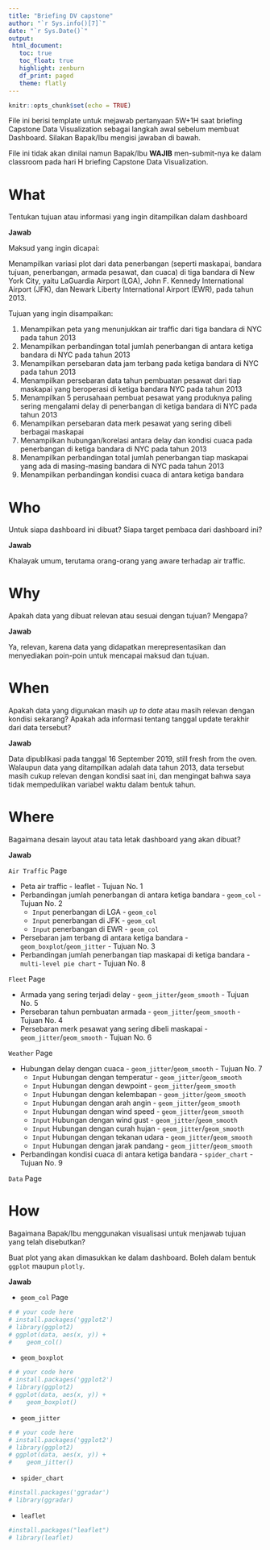 ```yaml
---
title: "Briefing DV capstone"
author: "`r Sys.info()[7]`"
date: "`r Sys.Date()`"
output: 
 html_document:
   toc: true
   toc_float: true
   highlight: zenburn
   df_print: paged
   theme: flatly
---
```


```r
knitr::opts_chunk$set(echo = TRUE)
```

File ini berisi template untuk mejawab pertanyaan 5W+1H saat briefing Capstone Data Visualization sebagai langkah awal sebelum membuat Dashboard. Silakan Bapak/Ibu mengisi jawaban di bawah. 

File ini tidak akan dinilai namun Bapak/Ibu **WAJIB** men-submit-nya ke dalam classroom pada hari H briefing Capstone Data Visualization.

# What

Tentukan tujuan atau informasi yang ingin ditampilkan dalam dashboard

**Jawab**

Maksud yang ingin dicapai:

Menampilkan variasi plot dari data penerbangan (seperti maskapai, bandara tujuan, penerbangan, armada pesawat, dan cuaca) di tiga bandara di New York City, yaitu LaGuardia Airport (LGA), John F. Kennedy International Airport (JFK), dan Newark Liberty International Airport (EWR), pada tahun 2013.

Tujuan yang ingin disampaikan:

1. Menampilkan peta yang menunjukkan air traffic dari tiga bandara di NYC pada tahun 2013
2. Menampilkan perbandingan total jumlah penerbangan di antara ketiga bandara di NYC pada tahun 2013
3. Menampilkan persebaran data jam terbang pada ketiga bandara di NYC pada tahun 2013
4. Menampilkan persebaran data tahun pembuatan pesawat dari tiap maskapai yang beroperasi di ketiga bandara NYC pada tahun 2013
5. Menampilkan 5 perusahaan pembuat pesawat yang produknya paling sering mengalami delay di penerbangan di ketiga bandara di NYC pada tahun 2013
6. Menampilkan persebaran data merk pesawat yang sering dibeli berbagai maskapai
7. Menampilkan hubungan/korelasi antara delay dan kondisi cuaca pada penerbangan di ketiga bandara di NYC pada tahun 2013
8. Menampilkan perbandingan total jumlah penerbangan tiap maskapai yang ada di masing-masing bandara di NYC pada tahun 2013
9. Menampilkan perbandingan kondisi cuaca di antara ketiga bandara

# Who

Untuk siapa dashboard ini dibuat? Siapa target pembaca dari dashboard ini?

**Jawab**

Khalayak umum, terutama orang-orang yang aware terhadap air traffic.

# Why

Apakah data yang dibuat relevan atau sesuai dengan tujuan? Mengapa?

**Jawab**

Ya, relevan, karena data yang didapatkan merepresentasikan dan menyediakan poin-poin untuk mencapai maksud dan tujuan.

# When

Apakah data yang digunakan masih *up to date* atau masih relevan dengan kondisi sekarang? Apakah ada informasi tentang tanggal update terakhir dari data tersebut?

**Jawab**

Data dipublikasi pada tanggal 16 September 2019, still fresh from the oven. Walaupun data yang ditampilkan adalah data tahun 2013, data tersebut masih cukup relevan dengan kondisi saat ini, dan mengingat bahwa saya tidak mempedulikan variabel waktu dalam bentuk tahun.

# Where

Bagaimana desain layout atau tata letak dashboard yang akan dibuat?

**Jawab**

`Air Traffic` Page

- Peta air traffic - leaflet - Tujuan No. 1
- Perbandingan jumlah penerbangan di antara ketiga bandara - `geom_col` - Tujuan No. 2
   - `Input` penerbangan di LGA - `geom_col`
   - `Input` penerbangan di JFK - `geom_col`
   - `Input` penerbangan di EWR - `geom_col`
- Persebaran jam terbang di antara ketiga bandara - `geom_boxplot`/`geom_jitter` - Tujuan No. 3
- Perbandingan jumlah penerbangan tiap maskapai di ketiga bandara - `multi-level pie chart` - Tujuan No. 8

`Fleet` Page

- Armada yang sering terjadi delay - `geom_jitter`/`geom_smooth` - Tujuan No. 5
- Persebaran tahun pembuatan armada - `geom_jitter`/`geom_smooth` - Tujuan No. 4
- Persebaran merk pesawat yang sering dibeli maskapai - `geom_jitter`/`geom_smooth` - Tujuan No. 6

`Weather` Page

- Hubungan delay dengan cuaca - `geom_jitter`/`geom_smooth` - Tujuan No. 7
   - `Input` Hubungan dengan temperatur - `geom_jitter`/`geom_smooth`
   - `Input` Hubungan dengan dewpoint - `geom_jitter`/`geom_smooth`
   - `Input` Hubungan dengan kelembapan - `geom_jitter`/`geom_smooth`
   - `Input` Hubungan dengan arah angin - `geom_jitter`/`geom_smooth`
   - `Input` Hubungan dengan wind speed - `geom_jitter`/`geom_smooth`
   - `Input` Hubungan dengan wind gust - `geom_jitter`/`geom_smooth`
   - `Input` Hubungan dengan curah hujan - `geom_jitter`/`geom_smooth`
   - `Input` Hubungan dengan tekanan udara - `geom_jitter`/`geom_smooth`
   - `Input` Hubungan dengan jarak pandang - `geom_jitter`/`geom_smooth`
- Perbandingan kondisi cuaca di antara ketiga bandara - `spider_chart` - Tujuan No. 9

`Data` Page

# How

Bagaimana Bapak/Ibu menggunakan visualisasi untuk menjawab tujuan yang telah disebutkan? 

Buat plot yang akan dimasukkan ke dalam dashboard. Boleh dalam bentuk `ggplot` maupun `plotly`.

**Jawab**

* `geom_col` Page

```r
# # your code here
# install.packages('ggplot2')
# library(ggplot2)
# ggplot(data, aes(x, y)) +
#    geom_col()
```

* `geom_boxplot`

```r
# # your code here
# install.packages('ggplot2')
# library(ggplot2)
# ggplot(data, aes(x, y)) +
#    geom_boxplot()
```

* `geom_jitter`

```r
# # your code here
# install.packages('ggplot2')
# library(ggplot2)
# ggplot(data, aes(x, y)) +
#    geom_jitter()
```

* `spider_chart`

```r
#install.packages('ggradar')
# library(ggradar)
```

* `leaflet`

```r
#install.packages("leaflet")
# library(leaflet)
```

